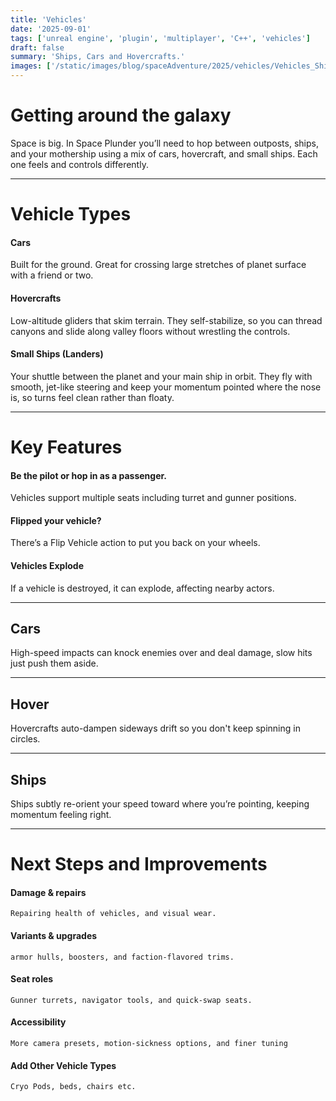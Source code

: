 ```yaml
---
title: 'Vehicles'
date: '2025-09-01'
tags: ['unreal engine', 'plugin', 'multiplayer', 'C++', 'vehicles']
draft: false
summary: 'Ships, Cars and Hovercrafts.'
images: ['/static/images/blog/spaceAdventure/2025/vehicles/Vehicles_Ship.webp']
---
```


# Getting around the galaxy

Space is big.
In Space Plunder you’ll need to hop between outposts, ships, and your mothership using a mix of cars, hovercraft, and small ships.
Each one feels and controls differently.

<div className="-mx-2 flex flex-wrap overflow-hidden xl:-mx-2">
  <div>
    <VideoPlayer loop autoPlay muted src="/static/vids/2025/vehicles/Ship.webm" />
  </div>
</div>

---

# Vehicle Types

#### Cars

Built for the ground. Great for crossing large stretches of planet surface with a friend or two.

#### Hovercrafts

Low-altitude gliders that skim terrain. They self-stabilize, so you can thread canyons and slide along valley floors without wrestling the controls.

#### Small Ships (Landers)

Your shuttle between the planet and your main ship in orbit. They fly with smooth, jet-like steering and keep your momentum pointed where the nose is, so turns feel clean rather than floaty.

---

# Key Features

#### Be the pilot or hop in as a passenger.

Vehicles support multiple seats including turret and gunner positions.

#### Flipped your vehicle?

There’s a Flip Vehicle action to put you back on your wheels.

#### Vehicles Explode

If a vehicle is destroyed, it can explode, affecting nearby actors.

---

## Cars

High-speed impacts can knock enemies over and deal damage, slow hits just push them aside.

<div className="-mx-2 flex flex-wrap overflow-hidden xl:-mx-2">
  <div>
    <VideoPlayer loop autoPlay muted src="/static/vids/2025/vehicles/CarHits.webm" />
  </div>
</div>

---

## Hover

Hovercrafts auto-dampen sideways drift so you don't keep spinning in circles.

<div className="-mx-2 flex flex-wrap overflow-hidden xl:-mx-2">
  <div>
    <VideoPlayer loop autoPlay muted src="/static/vids/2025/vehicles/HoverBike.webm" />
  </div>
</div>

---

## Ships

Ships subtly re-orient your speed toward where you’re pointing, keeping momentum feeling right.

<div className="-mx-2 flex flex-wrap overflow-hidden xl:-mx-2">
  <div>
    <VideoPlayer loop autoPlay muted src="/static/vids/2025/vehicles/ShipTest.webm" />
  </div>
</div>

---

# Next Steps and Improvements

#### Damage & repairs

    Repairing health of vehicles, and visual wear.

#### Variants & upgrades

    armor hulls, boosters, and faction-flavored trims.

#### Seat roles

    Gunner turrets, navigator tools, and quick-swap seats.

#### Accessibility

    More camera presets, motion-sickness options, and finer tuning

#### Add Other Vehicle Types

    Cryo Pods, beds, chairs etc.
